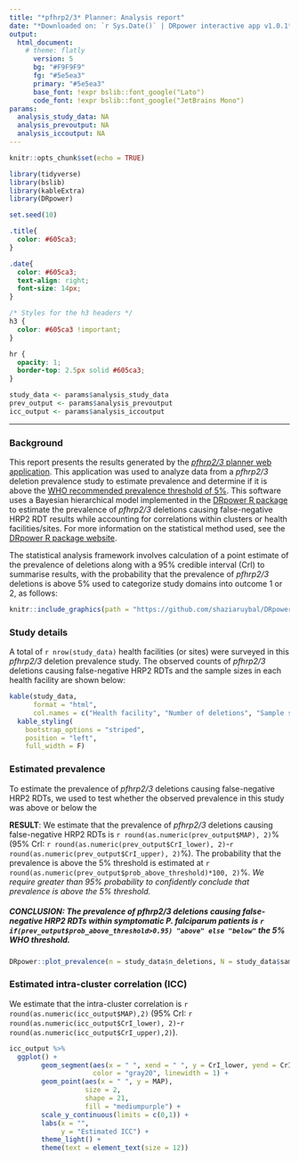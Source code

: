 ```yaml
---
title: "*pfhrp2/3* Planner: Analysis report"
date: "*Downloaded on: `r Sys.Date()` | DRpower interactive app v1.0.1*"
output: 
  html_document:
    # theme: flatly
      version: 5
      bg: "#F9F9F9"
      fg: "#5e5ea3"
      primary: "#5e5ea3"
      base_font: !expr bslib::font_google("Lato")
      code_font: !expr bslib::font_google("JetBrains Mono")
params:
  analysis_study_data: NA
  analysis_prevoutput: NA
  analysis_iccoutput: NA
---
```


```r
knitr::opts_chunk$set(echo = TRUE)

library(tidyverse)
library(bslib)
library(kableExtra)
library(DRpower)

set.seed(10)
```

```css
.title{
  color: #605ca3;
}

.date{
  color: #605ca3;
  text-align: right; 
  font-size: 14px;
}

/* Styles for the h3 headers */
h3 {
  color: #605ca3 !important;
}

hr {
  opacity: 1; 
  border-top: 2.5px solid #605ca3;
}
```

```r
study_data <- params$analysis_study_data
prev_output <- params$analysis_prevoutput
icc_output <- params$analysis_iccoutput
```
-----

### Background
This report presents the results generated by the [*pfhrp2/3* planner web application](https://shiny.dide.ic.ac.uk/DRpower-app/). This application was used to analyze data from a *pfhrp2/3* deletion prevalence study to estimate prevalence and determine if it is above the [WHO recommended prevalence threshold of 5%](https://iris.who.int/handle/10665/331197). This software uses a Bayesian hierarchical model implemented in the [DRpower R package](https://mrc-ide.github.io/DRpower) to estimate the prevalence of *pfhrp2/3* deletions causing false-negative HRP2 RDT results while accounting for correlations within clusters or health facilities/sites. For more information on the statistical method used, see the [DRpower R package website](https://mrc-ide.github.io/DRpower).

The statistical analysis framework involves calculation of a point estimate of the prevalence of deletions along with a 95% credible interval (CrI) to summarise results, with the probability that the prevalence of *pfhrp2/3* deletions is above 5% used to categorize study domains into outcome 1 or 2, as follows:

```r
knitr::include_graphics(path = "https://github.com/shaziaruybal/DRpower_app/blob/main/www/img/stats_framework_v1.png?raw=true")
```

### Study details 

A total of `r nrow(study_data)` health facilities (or sites) were surveyed in this *pfhrp2/3* deletion prevalence study. The observed counts of *pfhrp2/3* deletions causing false-negative HRP2 RDTs and the sample sizes in each health facility are shown below:

```r
kable(study_data, 
      format = "html", 
      col.names = c("Health facility", "Number of deletions", "Sample size")) %>%
  kable_styling(
    bootstrap_options = "striped",
    position = "left",
    full_width = F)
```

### Estimated prevalence 

To estimate the prevalence of *pfhrp2/3* deletions causing false-negative HRP2 RDTs, we used to test whether the observed prevalence in this study was above or below the 

**RESULT**: We estimate that the prevalence of *pfhrp2/3* deletions causing false-negative HRP2 RDTs is `r round(as.numeric(prev_output$MAP), 2)`% (95% CrI: `r round(as.numeric(prev_output$CrI_lower), 2)`-`r round(as.numeric(prev_output$CrI_upper), 2)`%). The probability that the prevalence is above the 5% threshold is estimated at `r round(as.numeric(prev_output$prob_above_threshold)*100, 2)`%. *We require greater than 95% probability to confidently conclude that prevalence is above the 5% threshold.*

##### CONCLUSION: The prevalence of *pfhrp2/3* deletions causing false-negative HRP2 RDTs within symptomatic *P. falciparum* patients is **`r if(prev_output$prob_above_threshold>0.95) "above" else "below"`** the 5% WHO threshold.

```r
DRpower::plot_prevalence(n = study_data$n_deletions, N = study_data$sample_size) 
```

### Estimated intra-cluster correlation (ICC)

We estimate that the intra-cluster correlation is `r round(as.numeric(icc_output$MAP),2)` (95% CrI: `r round(as.numeric(icc_output$CrI_lower), 2)`-`r round(as.numeric(icc_output$CrI_upper),2)`).

```r
icc_output %>% 
  ggplot() +
        geom_segment(aes(x = " ", xend = " ", y = CrI_lower, yend = CrI_upper), 
                     color = "gray20", linewidth = 1) +
        geom_point(aes(x = " ", y = MAP), 
                   size = 2, 
                   shape = 21,
                   fill = "mediumpurple") +
        scale_y_continuous(limits = c(0,1)) +
        labs(x = "",
             y = "Estimated ICC") +
        theme_light() +
        theme(text = element_text(size = 12)) 
```
